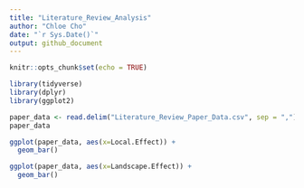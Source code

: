 ```yaml
---
title: "Literature_Review_Analysis"
author: "Chloe Cho"
date: "`r Sys.Date()`"
output: github_document
---
```


```r
knitr::opts_chunk$set(echo = TRUE)

library(tidyverse)
library(dplyr)
library(ggplot2)

```

```r

paper_data <- read.delim("Literature_Review_Paper_Data.csv", sep = ",")
paper_data

```

```r

ggplot(paper_data, aes(x=Local.Effect)) +
  geom_bar()

```

```r

ggplot(paper_data, aes(x=Landscape.Effect)) +
  geom_bar()

```